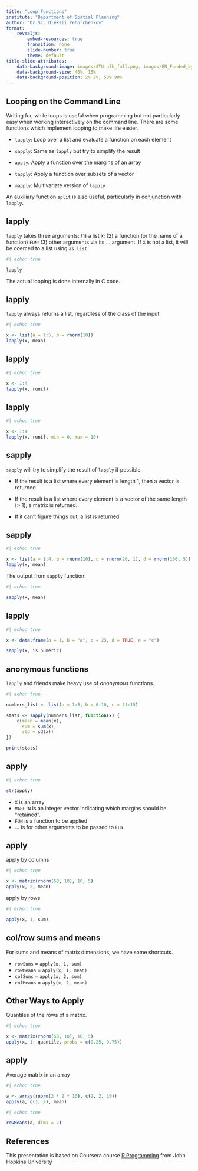 ```yaml
---
title: "Loop Functions"
institute: "Department of Spatial Planning"
author: "Dr.Sc. Oleksii Yehorchenkov"
format:
    revealjs:
        embed-resources: true
        transition: none
        slide-number: true
        theme: default
title-slide-attributes:
    data-background-image: images/STU-nfh_full.png, images/EN_Funded_by_the_European_Union_RGB_POS.png
    data-background-size: 40%, 15%
    data-background-position: 2% 2%, 50% 98%
---
```


## Looping on the Command Line

Writing for, while loops is useful when programming but not particularly easy when working interactively on the command line. There are some functions which implement looping to make life easier.

- `lapply`: Loop over a list and evaluate a function on each element 

- `sapply`: Same as `lapply` but try to simplify the result

- `apply`: Apply a function over the margins of an array

- `tapply`: Apply a function over subsets of a vector

- `mapply`: Multivariate version of `lapply`

An auxiliary function `split` is also useful, particularly in conjunction with `lapply`.

## lapply

`lapply` takes three arguments: (1) a list `X`; (2) a function (or the
name of a function) `FUN`; (3) other arguments via its
... argument. If `X` is not a list, it will be coerced to a list using
`as.list`.

```r
#| echo: true

lapply
```

The actual looping is done internally in C code.

## lapply

`lapply` always returns a list, regardless of the class of the input.

```r
#| echo: true

x <- list(a = 1:5, b = rnorm(10))
lapply(x, mean)
```

## lapply

```r
#| echo: true

x <- 1:4
lapply(x, runif)
```

## lapply

```r
#| echo: true

x <- 1:4
lapply(x, runif, min = 0, max = 10)
```


## sapply

`sapply` will try to simplify the result of `lapply` if possible.

- If the result is a list where every element is length 1, then a vector is returned

- If the result is a list where every element is a vector of the same length (> 1), a matrix is returned.

- If it can’t figure things out, a list is returned


## sapply

```r
#| echo: true

x <- list(a = 1:4, b = rnorm(10), c = rnorm(20, 1), d = rnorm(100, 5))
lapply(x, mean)
```

The output from `sapply` function:

```r
#| echo: true

sapply(x, mean)
```

## lapply

```r
#| echo: true

x <- data.frame(a = 1, b = "a", c = 23, d = TRUE, e = "c")

sapply(x, is.numeric)
```

## anonymous functions

`lapply` and friends make heavy use of _anonymous_ functions.

```r
#| echo: true

numbers_list <- list(a = 1:5, b = 6:10, c = 11:15)

stats <- sapply(numbers_list, function(x) {
    c(mean = mean(x),
      sum = sum(x),
      std = sd(x))
})

print(stats)
```

## apply

```r
#| echo: true

str(apply)
```

- `X` is an array
- `MARGIN` is an integer vector indicating which margins should be “retained”. 
- `FUN` is a function to be applied
- ... is for other arguments to be passed to `FUN`

## apply

apply by columns

```r
#| echo: true

x <- matrix(rnorm(50, 10), 10, 5)
apply(x, 2, mean)
```
apply by rows

```r
#| echo: true

apply(x, 1, sum)
```

## col/row sums and means

For sums and means of matrix dimensions, we have some shortcuts.

- `rowSums` = `apply(x, 1, sum)`
- `rowMeans` = `apply(x, 1, mean)`
- `colSums` = `apply(x, 2, sum)`
- `colMeans` = `apply(x, 2, mean)`

## Other Ways to Apply

Quantiles of the rows of a matrix.

```r
#| echo: true

x <- matrix(rnorm(50, 10), 10, 5)
apply(x, 1, quantile, probs = c(0.25, 0.75))
```

## apply

Average matrix in an array

```r
#| echo: true

a <- array(rnorm(2 * 2 * 10), c(2, 2, 10))
apply(a, c(1, 2), mean)
```

```r
#| echo: true

rowMeans(a, dims = 2)
```

## References

This presentation is based on Coursera course [R Programming](https://www.coursera.org/learn/r-programming) from John Hopkins University

